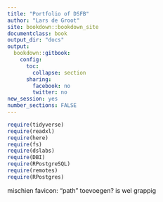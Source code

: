 ```yaml
---
title: "Portfolio of DSFB"
author: "Lars de Groot"
site: bookdown::bookdown_site
documentclass: book
output_dir: "docs"
output:
  bookdown::gitbook: 
    config:
      toc:
        collapse: section
      sharing:
        facebook: no
        twitter: no
new_session: yes
number_sections: FALSE
---
```


```r
require(tidyverse)
require(readxl)
require(here)
require(fs)
require(dslabs)
require(DBI)
require(RPostgreSQL)
require(remotes)
require(RPostgres)
```

mischien favicon: "path" toevoegen? is wel grappig
